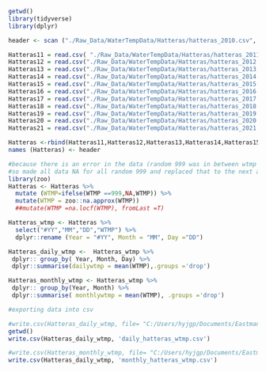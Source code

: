 ```r
getwd()
library(tidyverse)
library(dplyr)

header <- scan ("./Raw_Data/WaterTempData/Hatteras/hatteras_2010.csv", nlines = 1,sep=",", what =character())

Hatteras11 = read.csv( "./Raw_Data/WaterTempData/Hatteras/hatteras_2011.csv",sep = ",", header = F, skip=2)
Hatteras12 = read.csv("./Raw_Data/WaterTempData/Hatteras/hatteras_2012.csv",sep = ",", header = F, skip=2)
Hatteras13 = read.csv("./Raw_Data/WaterTempData/Hatteras/hatteras_2013.csv",sep = ",", header = F, skip=2)
Hatteras14 = read.csv("./Raw_Data/WaterTempData/Hatteras/hatteras_2014.csv",sep = ",", header = F, skip=2) 
Hatteras15 = read.csv("./Raw_Data/WaterTempData/Hatteras/hatteras_2015.csv",sep = ",", header = F, skip=2)
Hatteras16 = read.csv("./Raw_Data/WaterTempData/Hatteras/hatteras_2016.csv",sep = ",", header = F, skip=2)
Hatteras17 = read.csv("./Raw_Data/WaterTempData/Hatteras/hatteras_2017.csv",sep = ",", header = F, skip=2)
Hatteras18 = read.csv("./Raw_Data/WaterTempData/Hatteras/hatteras_2018.csv",sep = ",", header = F, skip=2)
Hatteras19 = read.csv("./Raw_Data/WaterTempData/Hatteras/hatteras_2019.csv",sep = ",", header = F, skip=2)
Hatteras20 = read.csv("./Raw_Data/WaterTempData/Hatteras/hatteras_2020.csv",sep = ",", header = F, skip=2)
Hatteras21 = read.csv("./Raw_Data/WaterTempData/Hatteras/hatteras_2021.csv",sep = ",", header = F, skip=2)

Hatteras <-rbind(Hatteras11,Hatteras12,Hatteras13,Hatteras14,Hatteras15, Hatteras16, Hatteras17, Hatteras18, Hatteras19, Hatteras20,Hatteras21)
names (Hatteras) <- header


```

```r
#because there is an error in the data (random 999 was in between wtmp data
#so made all data NA for all random 999 and replaced that to the next avilable data point 
library(zoo)
Hatteras <- Hatteras %>% 
  mutate (WTMP=ifelse(WTMP ==999,NA,WTMP)) %>% 
  mutate(WTMP = zoo::na.approx(WTMP))
  ##mutate(WTMP =na.locf(WTMP), fromLast =T)

Hatteras_wtmp <- Hatteras %>% 
  select("#YY","MM","DD","WTMP") %>% 
  dplyr::rename (Year = "#YY", Month = "MM", Day ="DD")

Hatteras_daily_wtmp <-  Hatteras_wtmp %>% 
 dplyr:: group_by( Year, Month, Day) %>% 
 dplyr::summarise(dailywtmp = mean(WTMP),.groups ='drop')

Hatteras_monthly_wtmp <- Hatteras_wtmp %>% 
 dplyr:: group_by(Year, Month) %>% 
 dplyr::summarise( monthlywtmp = mean(WTMP), .groups ='drop')
```

```r
#exporting data into csv

#write.csv(Hatteras_daily_wtmp, file= "C:/Users/hyjgp/Documents/EastmanLamPark_ENV872_EDA_FinalProject/Processed_Data/Hatteras_daily_wtmp.csv",row.names =FALSE)
getwd()
write.csv(Hatteras_daily_wtmp, 'daily_hatteras_wtmp.csv')

#write.csv(Hatteras_monthly_wtmp, file= "C:/Users/hyjgp/Documents/EastmanLamPark_ENV872_EDA_FinalProject/Processed_Data/Hatteras_monthly_wtmp.csv",row.names =FALSE)
write.csv(Hatteras_daily_wtmp, 'monthly_hatteras_wtmp.csv')

```
